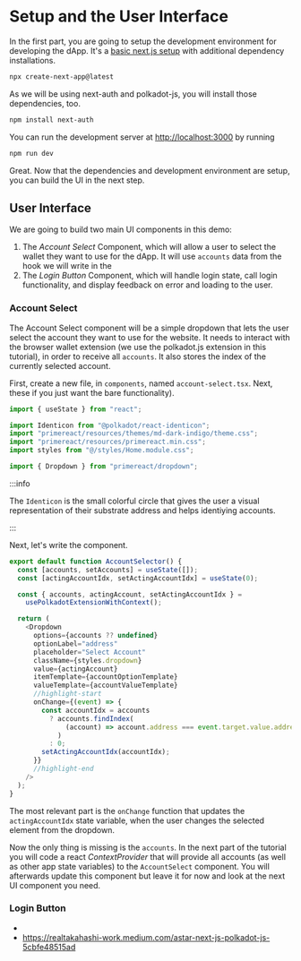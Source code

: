 # Setup and the User Interface

In the first part, you are going to setup the development environment for
developing the dApp. It's a
[basic next.js setup](https://nextjs.org/docs/getting-started) with additional
dependency installations.

```bash
npx create-next-app@latest
```

As we will be using next-auth and polkadot-js, you will install those
dependencies, too.

```bash
npm install next-auth
```

You can run the development server at
[http://localhost:3000](http://localhost:3000) by running

```bash
npm run dev
```

Great. Now that the dependencies and development environment are setup, you can
build the UI in the next step.

## User Interface

We are going to build two main UI components in this demo:

1. The _Account Select_ Component, which will allow a user to select the wallet
   they want to use for the dApp. It will use `accounts` data from the hook we
   will write in the
1. The _Login Button_ Component, which will handle login state, call login
   functionality, and display feedback on error and loading to the user.

### Account Select

The Account Select component will be a simple dropdown that lets the user select
the account they want to use for the website. It needs to interact with the
browser wallet extension (we use the polkadot.js extension in this tutorial), in
order to receive all `accounts`. It also stores the index of the currently
selected account.

First, create a new file, in `components`, named `account-select.tsx`. Next,
these if you just want the bare functionality).

```js title="components/account-select.tsx"
import { useState } from "react";

import Identicon from "@polkadot/react-identicon";
import "primereact/resources/themes/md-dark-indigo/theme.css";
import "primereact/resources/primereact.min.css";
import styles from "@/styles/Home.module.css";

import { Dropdown } from "primereact/dropdown";
```

:::info

The `Identicon` is the small colorful circle that gives the user a visual
representation of their substrate address and helps identiying accounts.

:::

Next, let's write the component.

```js showLineNumbers title="components/account-select.tsx"
export default function AccountSelector() {
  const [accounts, setAccounts] = useState([]);
  const [actingAccountIdx, setActingAccountIdx] = useState(0);

  const { accounts, actingAccount, setActingAccountIdx } =
    usePolkadotExtensionWithContext();

  return (
    <Dropdown
      options={accounts ?? undefined}
      optionLabel="address"
      placeholder="Select Account"
      className={styles.dropdown}
      value={actingAccount}
      itemTemplate={accountOptionTemplate}
      valueTemplate={accountValueTemplate}
      //highlight-start
      onChange={(event) => {
        const accountIdx = accounts
          ? accounts.findIndex(
              (account) => account.address === event.target.value.address
            )
          : 0;
        setActingAccountIdx(accountIdx);
      }}
      //highlight-end
    />
  );
}
```

The most relevant part is the `onChange` function that updates the
`actingAccountIdx` state variable, when the user changes the selected element
from the dropdown.

Now the only thing is missing is the `accounts`. In the next part of the
tutorial you will code a react _ContextProvider_ that will provide all accounts
(as well as other app state variables) to the `AccountSelect` component. You
will afterwards update this component but leave it for now and look at the next
UI component you need.

### Login Button

-
- https://realtakahashi-work.medium.com/astar-next-js-polkadot-js-5cbfe48515ad
